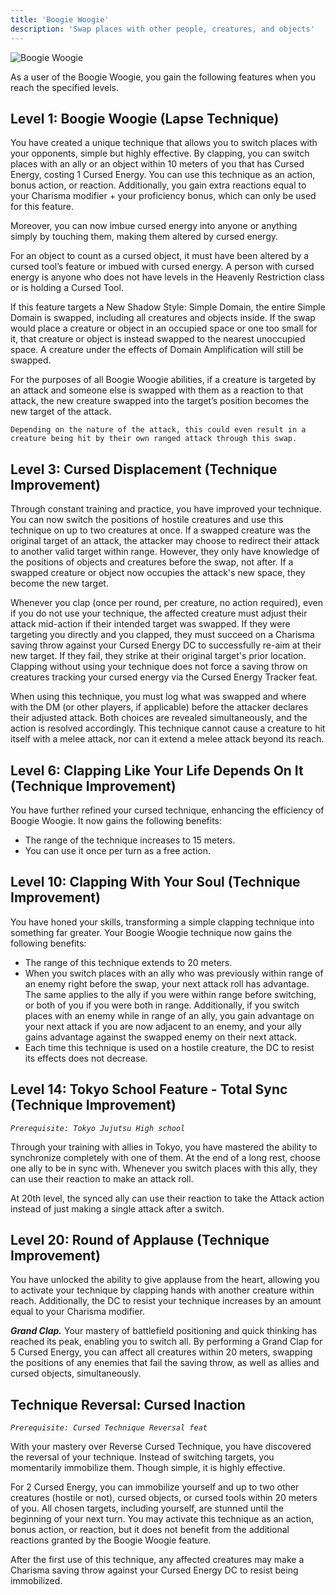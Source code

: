 ```yaml
---
title: 'Boogie Woogie'
description: 'Swap places with other people, creatures, and objects'
---
```


<img
  src="/images/cursed-techniques/boogie-woogie.jpg"
  alt="Boogie Woogie"
/>

As a user of the Boogie Woogie, you gain the following features when you reach the specified levels.

## Level 1: Boogie Woogie (Lapse Technique)
You have created a unique technique that allows you to switch places with your opponents, simple but highly effective. By clapping, you can switch places with an ally or an object within 10 meters of you that has Cursed Energy, costing 1 Cursed Energy. You can use this technique as an action, bonus action, or reaction. Additionally, you gain extra reactions equal to your Charisma modifier + your proficiency bonus, which can only be used for this feature.

Moreover, you can now imbue cursed energy into anyone or anything simply by touching them, making them altered by cursed energy.

For an object to count as a cursed object, it must have been altered by a cursed tool’s feature or imbued with cursed energy. A person with cursed energy is anyone who does not have levels in the Heavenly Restriction class or is holding a Cursed Tool.

If this feature targets a New Shadow Style: Simple Domain, the entire Simple Domain is swapped, including all creatures and objects inside. If the swap would place a creature or object in an occupied space or one too small for it, that creature or object is instead swapped to the nearest unoccupied space. A creature under the effects of Domain Amplification will still be swapped.

<Note>
	For the purposes of all Boogie Woogie abilities, if a creature is targeted by an attack and someone else is swapped with them as a reaction to that attack, the new creature swapped into the target’s position becomes the new target of the attack. 
	
	Depending on the nature of the attack, this could even result in a creature being hit by their own ranged attack through this swap.
</Note>

## Level 3: Cursed Displacement (Technique Improvement)
Through constant training and practice, you have improved your technique. You can now switch the positions of hostile creatures and use this technique on up to two creatures at once. If a swapped creature was the original target of an attack, the attacker may choose to redirect their attack to another valid target within range. However, they only have knowledge of the positions of objects and creatures before the swap, not after. If a swapped creature or object now occupies the attack's new space, they become the new target.

Whenever you clap (once per round, per creature, no action required), even if you do not use your technique, the affected creature must adjust their attack mid-action if their intended target was swapped. If they were targeting you directly and you clapped, they must succeed on a Charisma saving throw against your Cursed Energy DC to successfully re-aim at their new target. If they fail, they strike at their original target's prior location. Clapping without using your technique does not force a saving throw on creatures tracking your cursed energy via the Cursed Energy Tracker feat.

When using this technique, you must log what was swapped and where with the DM (or other players, if applicable) before the attacker declares their adjusted attack. Both choices are revealed simultaneously, and the action is resolved accordingly. This technique cannot cause a creature to hit itself with a melee attack, nor can it extend a melee attack beyond its reach.

## Level 6: Clapping Like Your Life Depends On It (Technique Improvement)
You have further refined your cursed technique, enhancing the efficiency of Boogie Woogie. It now gains the following benefits:

- The range of the technique increases to 15 meters.
- You can use it once per turn as a free action.

## Level 10: Clapping With Your Soul (Technique Improvement)
You have honed your skills, transforming a simple clapping technique into something far greater. Your Boogie Woogie technique now gains the following benefits:

- The range of this technique extends to 20 meters.
- When you switch places with an ally who was previously within range of an enemy right before the swap, your next attack roll has advantage. The same applies to the ally if you were within range before switching, or both of you if you were both in range. Additionally, if you switch places with an enemy while in range of an ally, you gain advantage on your next attack if you are now adjacent to an enemy, and your ally gains advantage against the swapped enemy on their next attack.
- Each time this technique is used on a hostile creature, the DC to resist its effects does not decrease.

## Level 14: Tokyo School Feature - Total Sync (Technique Improvement)
*`Prerequisite: Tokyo Jujutsu High school`*

Through your training with allies in Tokyo, you have mastered the ability to synchronize completely with one of them. At the end of a long rest, choose one ally to be in sync with. Whenever you switch places with this ally, they can use their reaction to make an attack roll.

At 20th level, the synced ally can use their reaction to take the Attack action instead of just making a single attack after a switch.

## Level 20: Round of Applause (Technique Improvement)
You have unlocked the ability to give applause from the heart, allowing you to activate your technique by clapping hands with another creature within reach. Additionally, the DC to resist your technique increases by an amount equal to your Charisma modifier.

***Grand Clap.*** Your mastery of battlefield positioning and quick thinking has reached its peak, enabling you to switch all. By performing a Grand Clap for 5 Cursed Energy, you can affect all creatures within 20 meters, swapping the positions of any enemies that fail the saving throw, as well as allies and cursed objects, simultaneously.

## Technique Reversal: Cursed Inaction
*`Prerequisite: Cursed Technique Reversal feat`*

With your mastery over Reverse Cursed Technique, you have discovered the reversal of your technique. Instead of switching targets, you momentarily immobilize them. Though simple, it is highly effective.

For 2 Cursed Energy, you can immobilize yourself and up to two other creatures (hostile or not), cursed objects, or cursed tools within 20 meters of you. All chosen targets, including yourself, are stunned until the beginning of your next turn. You may activate this technique as an action, bonus action, or reaction, but it does not benefit from the additional reactions granted by the Boogie Woogie feature.

After the first use of this technique, any affected creatures may make a Charisma saving throw against your Cursed Energy DC to resist being immobilized.